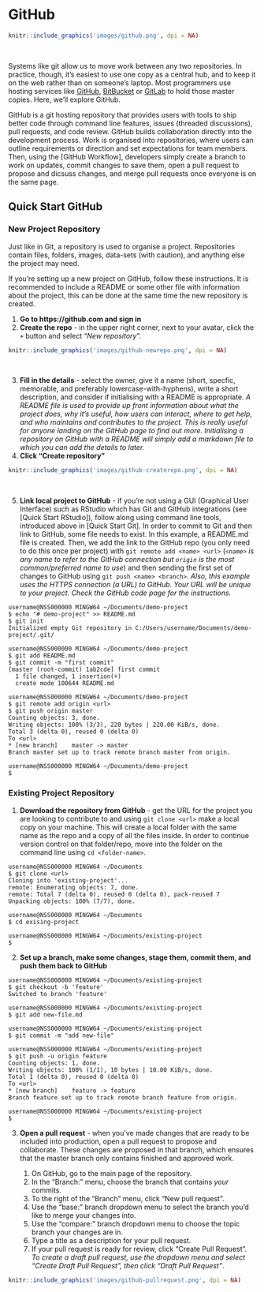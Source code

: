 \newpage

# GitHub

```r
knitr::include_graphics('images/github.png', dpi = NA)
```
&nbsp;


Systems like git allow us to move work between any two repositories. In practice, though, it’s easiest to use one copy as a central hub, and to keep it on the web rather than on someone’s laptop. Most programmers use hosting services like [GitHub](https://github.com/), [BitBucket](https://bitbucket.org/) or [GitLab](https://gitlab.com/) to hold those master copies. Here, we'll explore GitHub.

GitHub is a git hosting repository that provides users with tools to ship better code through command line features, issues (threaded discussions), pull requests, and code review. GitHub builds collaboration directly into the development process. Work is organised into repositories, where users can outline requirements or direction and set expectations for team members. Then, using the [GitHub Workflow], developers simply create a branch to work on updates, commit changes to save them, open a pull request to propose and dicsuss changes, and merge pull requests once everyone is on the same page.

## Quick Start GitHub

### New Project Repository

Just like in Git, a repository is used to organise a project. Repositories contain files, folders, images, data-sets (with caution), and anything else the project may need. 

If you're setting up a new project on GitHub, follow these instructions. It is recommended to include a README or some other file with information about the project, this can be done at the same time the new repository is created.

1. **Go to https://github.com and sign in**
2. **Create the repo** - in the upper right corner, next to your avatar, click the `+` button and select "*New repository*".

```r
knitr::include_graphics('images/github-newrepo.png', dpi = NA)
```
&nbsp;

3. **Fill in the details** - select the owner, give it a name (short, specfic, memorable, and preferably lowercase-with-hyphens), write a short description, and consider if initialising with a README is appropriate. *A README file is used to provide up front information about what the project does, why it's useful, how users can interact, where to get help, and who maintains and contributes to the project. This is really useful for anyone landing on the GitHub page to find out more. Initialising a repository on GitHub with a README will simply add a markdown file to which you can add the details to later.*
4. **Click "Create repository"**

```r
knitr::include_graphics('images/github-createrepo.png', dpi = NA)
```
&nbsp;

5. **Link local project to GitHub** - if you're not using a GUI (Graphical User Interface) such as RStudio which has Git and GitHub integrations (see [Quick Start RStudio]), follow along using command line tools, introduced above in [Quick Start Git]. In order to commit to Git and then link to GitHub, some file needs to exist. In this example, a README.md file is created. Then, we add the link to the GitHub repo (you only need to do this once per project) with `git remote add <name> <url>` (*`<name>` is any name to refer to the GitHub connection but `origin` is the most common/preferred name to use*) and then sending the first set of changes to GitHub using `git push <name> <branch>`. *Also, this example uses the HTTPS connection (a URL) to GitHub. Your URL will be unique to your project. Check the GitHub code page for the instructions.*

```
username@NSS000000 MINGW64 ~/Documents/demo-project
$ echo "# demo-project" >> README.md
$ git init
Initialized empty Git repository in C:/Users/username/Documents/demo-project/.git/

username@NSS000000 MINGW64 ~/Documents/demo-project
$ git add README.md
$ git commit -m "first commit"
[master (root-commit) 1ab2cde] first commit
  1 file changed, 1 insertion(+)
  create mode 100644 README.md
  
username@NSS000000 MINGW64 ~/Documents/demo-project
$ git remote add origin <url>
$ git push origin master
Counting objects: 3, done.
Writing objects: 100% (3/3), 220 bytes | 220.00 KiB/s, done.
Total 3 (delta 0), reused 0 (delta 0)
To <url>
* [new branch]    master -> master
Branch master set up to track remote branch master from origin.

username@NSS000000 MINGW64 ~/Documents/demo-project
$
```

### Existing Project Repository

1. **Download the repository from GitHub** - get the URL for the project you are looking to contribute to and using `git clone <url>` make a local copy on your machine. This will create a local folder with the same name as the repo and a copy of all the files inside. In order to continue version control on that folder/repo, move into the folder on the command line using `cd <folder-name>`.

```
username@NSS000000 MINGW64 ~/Documents
$ git clone <url>
Cloning into 'existing-project'...
remote: Enumerating objects: 7, done.
remote: Total 7 (delta 0), reused 0 (delta 0), pack-reused 7
Unpacking objects: 100% (7/7), done.

username@NSS000000 MINGW64 ~/Documents
$ cd exising-project

username@NSS000000 MINGW64 ~/Documents/existing-project
$
```

2. **Set up a branch, make some changes, stage them, commit them, and push them back to GitHub**

```
username@NSS000000 MINGW64 ~/Documents/existing-project
$ git checkout -b 'feature'
Switched to branch 'feature'

username@NSS000000 MINGW64 ~/Documents/existing-project
$ git add new-file.md

username@NSS000000 MINGW64 ~/Documents/existing-project
$ git commit -m "add new-file"

username@NSS000000 MINGW64 ~/Documents/existing-project
$ git push -u origin feature
Counting objects: 1, done.
Writing objects: 100% (1/1), 10 bytes | 10.00 KiB/s, done.
Total 1 (delta 0), reused 0 (delta 0)
To <url>
* [new branch]    feature -> feature
Branch feature set up to track remote branch feature from origin.

username@NSS000000 MINGW64 ~/Documents/existing-project
$ 
```

3. **Open a pull request** - when you've made changes that are ready to be included into production, open a pull request to propose and collaborate. These changes are proposed in that branch, which ensures that the master branch only contains finished and approved work. 

    1. On GitHub, go to the main page of the repository.
    2. In the "Branch:" menu, choose the branch that contains *your* commits.
    3. To the right of the "Branch" menu, click "New pull request".
    4. Use the "base:" branch dropdown menu to select the branch you'd like to merge your changes into.
    5. Use the "compare:" branch dropdown menu to choose the topic branch your changes are in.
    6. Type a title as a description for your pull request.
    7. If your pull request is ready for review, click "Create Pull Request". *To create a draft pull request, use the dropdown menu and select "Create Draft Pull Request", then click "Draft Pull Request"*.

```r
knitr::include_graphics('images/github-pullrequest.png', dpi = NA)
```
&nbsp;

